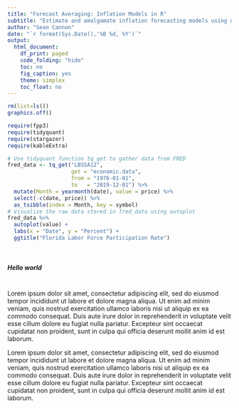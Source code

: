 ```yaml
---
title: "Forecast Averaging: Inflation Models in R"
subtitle: "Estimate and amalgamate inflation forecasting models using data from FRED"
author: "Sean Cannon"
date: "`r format(Sys.Date(),'%B %d, %Y')`"
output: 
  html_document:
    df_print: paged
    code_folding: "hide"
    toc: no
    fig_caption: yes
    theme: simplex
    toc_float: no
---
```

```r
rm(list=ls())
graphics.off()
```

```r
require(fpp3)
require(tidyquant)
require(stargazer)
require(kableExtra)
```

```r
# Use tidyquant function tq_get to gather data from FRED
fred_data <- tq_get("LBSSA12",
                    get = "economic.data",
                    from = "1976-01-01",
                    to   = "2019-12-01") %>%
  mutate(Month = yearmonth(date), value = price) %>%
  select(-c(date, price)) %>%
  as_tsibble(index = Month, key = symbol)
# Visualize the raw data stored in fred_data using autoplot
fred_data %>%
  autoplot(value) +
  labs(x = "Date", y = "Percent") +
  ggtitle("Florida Labor Force Participation Rate")
```
<br>
<h5>Hello world</h5>
<br>
Lorem ipsum dolor sit amet, consectetur adipiscing elit, sed do eiusmod tempor incididunt ut labore et dolore magna aliqua. Ut enim ad minim veniam, quis nostrud exercitation ullamco laboris nisi ut aliquip ex ea commodo consequat. Duis aute irure dolor in reprehenderit in voluptate velit esse cillum dolore eu fugiat nulla pariatur. Excepteur sint occaecat cupidatat non proident, sunt in culpa qui officia deserunt mollit anim id est laborum.

Lorem ipsum dolor sit amet, consectetur adipiscing elit, sed do eiusmod tempor incididunt ut labore et dolore magna aliqua. Ut enim ad minim veniam, quis nostrud exercitation ullamco laboris nisi ut aliquip ex ea commodo consequat. Duis aute irure dolor in reprehenderit in voluptate velit esse cillum dolore eu fugiat nulla pariatur. Excepteur sint occaecat cupidatat non proident, sunt in culpa qui officia deserunt mollit anim id est laborum.
<br>
